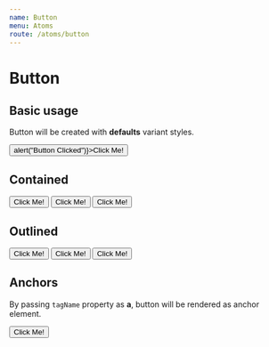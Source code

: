 ```yaml
---
name: Button
menu: Atoms
route: /atoms/button
---
```



# Button

<Props of={Button} />

## Basic usage

Button will be created with **defaults** variant styles.

<Playground>
    <Button onClick={()=>alert("Button Clicked")}>Click Me!</Button>
</Playground>

## Contained

<Playground>
    <Button variant="contained" color="primary" >Click Me!</Button>
    <Button variant="contained" color="defaults" styles={{margin: '0 10px'}} >Click Me!</Button>
    <Button variant="contained" color="disabled">Click Me!</Button>
</Playground>

## Outlined

<Playground>
    <Button variant="outlined" color="primary" >Click Me!</Button>
    <Button variant="outlined" color="defaults" styles={{margin: '0 10px'}}>Click Me!</Button>
    <Button variant="outlined" color="disabled">Click Me!</Button>
</Playground>

## Anchors

By passing `tagName` property as **a**, button will be rendered as anchor element. 

<Playground>
    <Button color="primary" tagName="a" href="/link">Click Me!</Button>
</Playground>